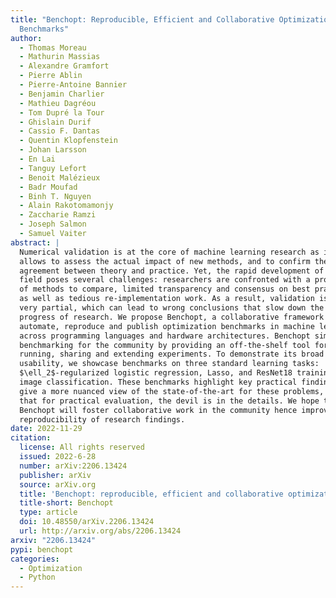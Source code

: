 ```yaml
---
title: "Benchopt: Reproducible, Efficient and Collaborative Optimization 
  Benchmarks"
author:
  - Thomas Moreau
  - Mathurin Massias
  - Alexandre Gramfort
  - Pierre Ablin
  - Pierre-Antoine Bannier
  - Benjamin Charlier
  - Mathieu Dagréou
  - Tom Dupré la Tour
  - Ghislain Durif
  - Cassio F. Dantas
  - Quentin Klopfenstein
  - Johan Larsson
  - En Lai
  - Tanguy Lefort
  - Benoit Malézieux
  - Badr Moufad
  - Binh T. Nguyen
  - Alain Rakotomamonjy
  - Zaccharie Ramzi
  - Joseph Salmon
  - Samuel Vaiter
abstract: |
  Numerical validation is at the core of machine learning research as it
  allows to assess the actual impact of new methods, and to confirm the
  agreement between theory and practice. Yet, the rapid development of the
  field poses several challenges: researchers are confronted with a profusion
  of methods to compare, limited transparency and consensus on best practices,
  as well as tedious re-implementation work. As a result, validation is often
  very partial, which can lead to wrong conclusions that slow down the
  progress of research. We propose Benchopt, a collaborative framework to
  automate, reproduce and publish optimization benchmarks in machine learning
  across programming languages and hardware architectures. Benchopt simplifies
  benchmarking for the community by providing an off-the-shelf tool for
  running, sharing and extending experiments. To demonstrate its broad
  usability, we showcase benchmarks on three standard learning tasks:
  $\ell_2$-regularized logistic regression, Lasso, and ResNet18 training for
  image classification. These benchmarks highlight key practical findings that
  give a more nuanced view of the state-of-the-art for these problems, showing
  that for practical evaluation, the devil is in the details. We hope that
  Benchopt will foster collaborative work in the community hence improving the
  reproducibility of research findings.
date: 2022-11-29
citation:
  license: All rights reserved
  issued: 2022-6-28
  number: arXiv:2206.13424
  publisher: arXiv
  source: arXiv.org
  title: 'Benchopt: reproducible, efficient and collaborative optimization benchmarks'
  title-short: Benchopt
  type: article
  doi: 10.48550/arXiv.2206.13424
  url: http://arxiv.org/abs/2206.13424
arxiv: "2206.13424"
pypi: benchopt
categories:
  - Optimization
  - Python
---
```

